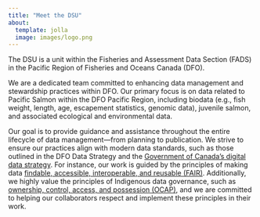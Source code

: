 ```yaml
---
title: "Meet the DSU"
about:
  template: jolla
  image: images/logo.png
---
```



The DSU is a unit within the Fisheries and Assessment Data Section (FADS) in the Pacific Region of Fisheries and Oceans Canada (DFO).

We are a dedicated team committed to enhancing data management and stewardship practices within DFO. Our primary focus is on data related to Pacific Salmon within the DFO Pacific Region, including biodata (e.g., fish weight, length, age, escapement statistics, genomic data), juvenile salmon, and associated ecological and environmental data.

Our goal is to provide guidance and assistance throughout the entire lifecycle of data management—from planning to publication. We strive to ensure our practices align with modern data standards, such as those outlined in the DFO Data Strategy and the [Government of Canada’s digital data strategy](https://www.canada.ca/en/treasury-board-secretariat/corporate/reports/2023-2026-data-strategy.html). For instance, our work is guided by the principles of making data [findable, accessible, interoperable, and reusable (FAIR)](https://www.go-fair.org/fair-principles/). Additionally, we highly value the principles of Indigenous data governance, such as [ownership, control, access, and possession (OCAP)](https://fnigc.ca/ocap-training/), and we are committed to helping our collaborators respect and implement these principles in their work.
